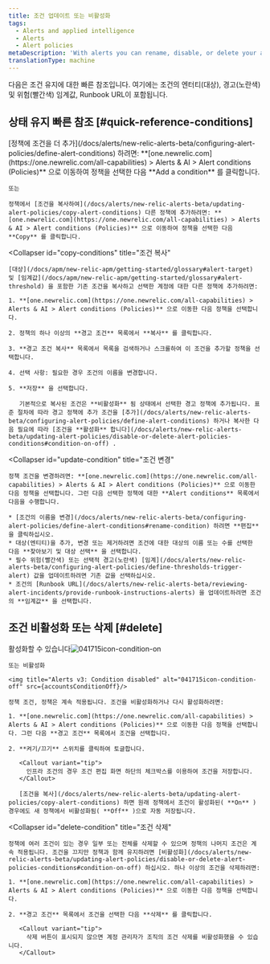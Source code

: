 ```yaml
---
title: 조건 업데이트 또는 비활성화
tags:
  - Alerts and applied intelligence
  - Alerts
  - Alert policies
metaDescription: 'With alerts you can rename, disable, or delete your alert policies, as well as update or remove their conditions and channels.'
translationType: machine
---
```




다음은 조건 유지에 대한 빠른 참조입니다. 여기에는 조건의 엔터티(대상), 경고(노란색) 및 위험(빨간색) 임계값, Runbook URL이 포함됩니다.

## 상태 유지 빠른 참조 [#quick-reference-conditions]

<CollapserGroup>
  <Collapser
    id="add-conditions"
    title="조건 추가"
  >
    [정책에 조건을 더 추가](/docs/alerts/new-relic-alerts-beta/configuring-alert-policies/define-alert-conditions) 하려면: **[one.newrelic.com](https://one.newrelic.com/all-capabilities) > Alerts & AI > Alert conditions (Policies)** 으로 이동하여 정책을 선택한 다음 **Add a condition** 를 클릭합니다.

    또는

    정책에서 [조건을 복사하여](/docs/alerts/new-relic-alerts-beta/updating-alert-policies/copy-alert-conditions) 다른 정책에 추가하려면: **[one.newrelic.com](https://one.newrelic.com/all-capabilities) > Alerts & AI > Alert conditions (Policies)** 으로 이동하여 정책을 선택한 다음 **Copy** 를 클릭합니다.
  </Collapser>

  <Collapser
    id="copy-conditions"
    title="조건 복사"
  >
    [대상](/docs/apm/new-relic-apm/getting-started/glossary#alert-target) 및 [임계값](/docs/apm/new-relic-apm/getting-started/glossary#alert-threshold) 을 포함한 기존 조건을 복사하고 선택한 계정에 대한 다른 정책에 추가하려면:

    1. **[one.newrelic.com](https://one.newrelic.com/all-capabilities) > Alerts & AI > Alert conditions (Policies)** 으로 이동한 다음 정책을 선택합니다.

    2. 정책의 하나 이상의 **경고 조건** 목록에서 **복사** 를 클릭합니다.

    3. **경고 조건 복사** 목록에서 목록을 검색하거나 스크롤하여 이 조건을 추가할 정책을 선택합니다.

    4. 선택 사항: 필요한 경우 조건의 이름을 변경합니다.

    5. **저장** 을 선택합니다.

       기본적으로 복사된 조건은 **비활성화** 됨 상태에서 선택한 경고 정책에 추가됩니다. 표준 절차에 따라 경고 정책에 추가 조건을 [추가](/docs/alerts/new-relic-alerts-beta/configuring-alert-policies/define-alert-conditions) 하거나 복사한 다음 필요에 따라 [조건을 **활성화** 합니다](/docs/alerts/new-relic-alerts-beta/updating-alert-policies/disable-or-delete-alert-policies-conditions#condition-on-off) .
  </Collapser>

  <Collapser
    id="update-condition"
    title="조건 변경"
  >
    정책 조건을 변경하려면: **[one.newrelic.com](https://one.newrelic.com/all-capabilities) > Alerts & AI > Alert conditions (Policies)** 으로 이동한 다음 정책을 선택합니다. 그런 다음 선택한 정책에 대한 **Alert conditions** 목록에서 다음을 수행합니다.

    * [조건의 이름을 변경](/docs/alerts/new-relic-alerts-beta/configuring-alert-policies/define-alert-conditions#rename-condition) 하려면 **편집** 을 클릭하십시오.
    * 대상(엔티티)을 추가, 변경 또는 제거하려면 조건에 대한 대상의 이름 또는 수를 선택한 다음 **찾아보기 및 대상 선택** 을 선택합니다.
    * 필수 위험(빨간색) 또는 선택적 경고(노란색) [임계](/docs/alerts/new-relic-alerts-beta/configuring-alert-policies/define-thresholds-trigger-alert) 값을 업데이트하려면 기존 값을 선택하십시오.
    * 조건의 [Runbook URL](/docs/alerts/new-relic-alerts-beta/reviewing-alert-incidents/provide-runbook-instructions-alerts) 을 업데이트하려면 조건의 **임계값** 을 선택합니다.
  </Collapser>
</CollapserGroup>

## 조건 비활성화 또는 삭제 [#delete]

<CollapserGroup>
  <Collapser
    id="condition-on-off"
    title="조건 비활성화 또는 다시 활성화"
  >
    활성화할 수 있습니다<img title="Alerts v3: Condition enabled" alt="041715icon-condition-on" src={accountsConditionOn}/>

    또는 비활성화

    <img title="Alerts v3: Condition disabled" alt="041715icon-condition-off" src={accountsConditionOff}/>

    정책 조건, 정책은 계속 적용됩니다. 조건을 비활성화하거나 다시 활성화하려면:

    1. **[one.newrelic.com](https://one.newrelic.com/all-capabilities) > Alerts & AI > Alert conditions (Policies)** 으로 이동한 다음 정책을 선택합니다. 그런 다음 **경고 조건** 목록에서 조건을 선택합니다.

    2. **켜기/끄기** 스위치를 클릭하여 토글합니다.

       <Callout variant="tip">
         인프라 조건의 경우 조건 편집 화면 하단의 체크박스를 이용하여 조건을 저장합니다.
       </Callout>

       [조건을 복사](/docs/alerts/new-relic-alerts-beta/updating-alert-policies/copy-alert-conditions) 하면 원래 정책에서 조건이 활성화된( **On** ) 경우에도 새 정책에서 비활성화됨( **Off** )으로 자동 저장됩니다.
  </Collapser>

  <Collapser
    id="delete-condition"
    title="조건 삭제"
  >
    정책에 여러 조건이 있는 경우 일부 또는 전체를 삭제할 수 있으며 정책의 나머지 조건은 계속 적용됩니다. 조건을 끄지만 정책과 함께 유지하려면 [비활성화](/docs/alerts/new-relic-alerts-beta/updating-alert-policies/disable-or-delete-alert-policies-conditions#condition-on-off) 하십시오. 하나 이상의 조건을 삭제하려면:

    1. **[one.newrelic.com](https://one.newrelic.com/all-capabilities) > Alerts & AI > Alert conditions (Policies)** 으로 이동한 다음 정책을 선택합니다.

    2. **경고 조건** 목록에서 조건을 선택한 다음 **삭제** 를 클릭합니다.

       <Callout variant="tip">
         삭제 버튼이 표시되지 않으면 계정 관리자가 조직의 조건 삭제를 비활성화했을 수 있습니다.
       </Callout>
  </Collapser>
</CollapserGroup>